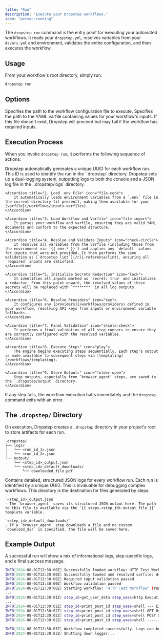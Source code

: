 ```yaml
---
title: "Run"
description: "Execute your Dropstep workflows."
icon: "person-running"
---
```


The `dropstep run` command is the entry point for executing your automated workflows. It reads your `dropstep.yml`, resolves variables from your `dsvars.yml` and environment, validates the entire configuration, and then executes the workflow.

## Usage

From your workflow's root directory, simply run:

```bash icon="terminal"
dropstep run
```

## Options

<ParamField path="--workflow" type="string" default="dropstep.yml">
    Specifies the path to the workflow configuration file to execute.
</ParamField>
<ParamField path="--varfile" type="string" default="dsvars.yml">
    Specifies the path to the YAML varfile containing values for your workflow's inputs. If this file doesn't exist, Dropstep will proceed but may fail if the workflow has required inputs.
</ParamField>

## Execution Process

When you invoke `dropstep run`, it performs the following sequence of actions:

<Info>
  Dropstep automatically generates a unique UUID for each workflow run. This ID is used to identify the run in the `.dropstep` directory. 
</Info>

<AccordionGroup>
    <Accordion title="1. Initialize Logging" icon="file-lines">
        Dropstep sets up a dual-logging system, outputting logs to both the console and a JSON log file in the `.dropstep/logs` directory.
    </Accordion>
    
    <Accordion title="2. Load .env File" icon="file-code">
        It automatically loads environment variables from a `.env` file in the current directory (if present), making them available for your [varfile](/workflows/inputs-varfiles).
    </Accordion>
    
    <Accordion title="3. Load Workflow and Varfile" icon="file-import">
        It parses your workflow and varfile, ensuring they are valid YAML documents and conform to the expected structure.
    </Accordion>
    
    <Accordion title="4. Resolve and Validate Inputs" icon="check-circle">
        It resolves all variables from the varfile (including those from the environment via `{{ env.* }}`) and applies any `default` values for inputs that were not provided. It then performs the same validation as [`dropstep lint`](/cli-reference/lint), ensuring all `required` inputs are satisfied.
    </Accordion>
    
    <Accordion title="5. Initialize Secrets Redaction" icon="lock">
        It identifies all inputs marked as `secret: true` and initializes a redactor. From this point onward, the resolved values of these secrets will be replaced with `********` in all log outputs.
    </Accordion>
    
    <Accordion title="6. Resolve Providers" icon="key">
        It configures any [providers](/workflows/providers) defined in your workflow, resolving API keys from inputs or environment variable fallbacks.
    </Accordion>
    
    <Accordion title="7. Final Validation" icon="shield-check">
        It performs a final validation of all step runners to ensure they are correctly configured with the resolved variables.
    </Accordion>
    
    <Accordion title="8. Execute Steps" icon="play">
        The engine begins executing steps sequentially. Each step's output is made available to subsequent steps via [templating](/workflows/templating).
    </Accordion>
    
    <Accordion title="9. Store Outputs" icon="folder-open">
        Step outputs, especially from `browser_agent` steps, are saved to the `.dropstep/output` directory.
    </Accordion>
</AccordionGroup>

If any step fails, the workflow execution halts immediately and the `dropstep` command exits with an error.

## The `.dropstep/` Directory

On execution, Dropstep creates a `.dropstep` directory in your project's root to store artifacts for each run.

```
.dropstep/
├── logs/
│   └── <run_id_1>.json
│   └── <run_id_2>.json
└── output/
    └── <step_id>_output.json
    └── <step_id>_default_downloads/
        └── downloaded_file.pdf
```

<ResponseField name="logs/" type="directory">
    Contains detailed, structured JSON logs for every workflow run. Each run is identified by a unique UUID. This is invaluable for debugging complex workflows.
</ResponseField>
<ResponseField name="output/" type="directory">
    This directory is the destination for files generated by steps.

    `<step_id>_output.json`
    - The `browser_agent` saves its structured JSON output here. The path to this file is available via the `{{ steps.<step_id>.output_file }}` template variable.

    `<step_id>_default_downloads/`
    - If a `browser_agent` step downloads a file and no custom `download_dir` is specified, the file will be saved here.
</ResponseField>

## Example Output

A successful run will show a mix of informational logs, step-specific logs, and a final success message.

```bash icon="terminal"
INFO[2024-08-01T12:30:00Z] Successfully loaded workflow: HTTP Test Workflow
INFO[2024-08-01T12:30:00Z] Successfully loaded and resolved varfile: dsvars.yml
INFO[2024-08-01T12:30:00Z] Required input validation passed
INFO[2024-08-01T12:30:00Z] Workflow validation passed
INFO[2024-08-01T12:30:00Z] Starting workflow: "HTTP Test Workflow" (run ID: <uuid>)
...
INFO[2024-08-01T12:30:01Z] step_id=get_user_data step_uses=http Executing HTTP call...
...
INFO[2024-08-01T12:30:02Z] step_id=print_post_id step_uses=shell --- E2E HTTP Test Results ---
INFO[2024-08-01T12:30:02Z] step_id=print_post_id step_uses=shell GET User Name: Leanne Graham
INFO[2024-08-01T12:30:02Z] step_id=print_post_id step_uses=shell POST Status Code: 201
INFO[2024-08-01T12:30:02Z] step_id=print_post_id step_uses=shell -----------------------------

INFO[2024-08-01T12:30:03Z] Workflow completed successfully. Logs can be found at ".dropstep/logs/<uuid>.json"
INFO[2024-08-01T12:30:03Z] Shutting down logger...
```